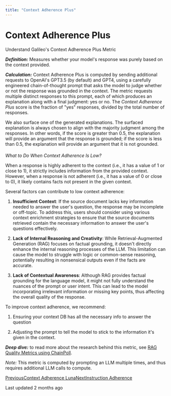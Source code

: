 ```yaml
---
title: "Context Adherence Plus"
---
```


# Context Adherence Plus

Understand Galileo's Context Adherence Plus Metric

_**Definition:**_ Measures whether your model's response was purely based on the context provided.

_**Calculation:**_ Context Adherence Plus is computed by sending additional requests to OpenAI's GPT3.5 (by default) and GPT4, using a carefully engineered chain-of-thought prompt that asks the model to judge whether or not the response was grounded in the context. The metric requests multiple distinct responses to this prompt, each of which produces an explanation along with a final judgment: yes or no. The _Context Adherence Plus_ score is the fraction of "yes" responses, divided by the total number of responses.

We also surface one of the generated explanations. The surfaced explanation is always chosen to align with the majority judgment among the responses. In other words, if the score is greater than 0.5, the explanation will provide an argument that the response is grounded; if the score is less than 0.5, the explanation will provide an argument that it is not grounded.

#### 

[](#what-to-do-when-context-adherence-is-low)

_What to Do When Context Adherence Is Low?_

When a response is highly adherent to the context (i.e., it has a value of 1 or close to 1), it strictly includes information from the provided context. However, when a response is not adherent (i.e., it has a value of 0 or close to 0), it likely contains facts not present in the given context.

Several factors can contribute to low context adherence:

1.  **Insufficient Context**: If the source document lacks key information needed to answer the user's question, the response may be incomplete or off-topic. To address this, users should consider using various context enrichment strategies to ensure that the source documents retrieved contain the necessary information to answer the user's questions effectively.
    
2.  **Lack of Internal Reasoning and Creativity**: While Retrieval-Augmented Generation (RAG) focuses on factual grounding, it doesn't directly enhance the internal reasoning processes of the LLM. This limitation can cause the model to struggle with logic or common-sense reasoning, potentially resulting in nonsensical outputs even if the facts are accurate.
    
3.  **Lack of Contextual Awareness**: Although RAG provides factual grounding for the language model, it might not fully understand the nuances of the prompt or user intent. This can lead to the model incorporating irrelevant information or missing key points, thus affecting the overall quality of the response.
    

To improve context adherence, we recommend:

1.  Ensuring your context DB has all the necessary info to answer the question
    
2.  Adjusting the prompt to tell the model to stick to the information it's given in the context.
    

_**Deep dive:**_ to read more about the research behind this metric, see [RAG Quality Metrics using ChainPoll](/galileo/gen-ai-studio-products/ml-research-algorithms/rag-quality-metrics).

_Note:_ This metric is computed by prompting an LLM multiple times, and thus requires additional LLM calls to compute.

[PreviousContext Adherence Luna](/galileo/gen-ai-studio-products/guardrail-store/context-adherence/context-adherence-basic)[NextInstruction Adherence](/galileo/gen-ai-studio-products/guardrail-store/instruction-adherence)

Last updated 2 months ago